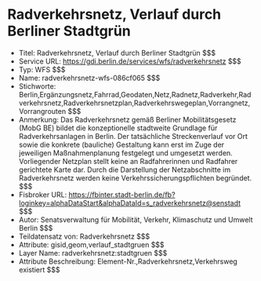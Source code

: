 # Radverkehrsnetz, Verlauf durch Berliner Stadtgrün
- Titel: Radverkehrsnetz, Verlauf durch Berliner Stadtgrün $$$
- Service URL: https://gdi.berlin.de/services/wfs/radverkehrsnetz $$$
- Typ: WFS $$$
- Name: radverkehrsnetz-wfs-086cf065 $$$
- Stichworte: Berlin,Ergänzungsnetz,Fahrrad,Geodaten,Netz,Radnetz,Radverkehr,Radverkehrsnetz,Radverkehrsnetzplan,Radverkehrswegeplan,Vorrangnetz,Vorrangrouten $$$
- Anmerkung: Das Radverkehrsnetz gemäß Berliner Mobilitätsgesetz (MobG BE) bildet die konzeptionelle stadtweite Grundlage für Radverkehrsanlagen in Berlin. Der tatsächliche Streckenverlauf vor Ort sowie die konkrete (bauliche) Gestaltung kann erst im Zuge der jeweiligen Maßnahmenplanung festgelegt und umgesetzt werden. Vorliegender Netzplan stellt keine an Radfahrerinnen und Radfahrer gerichtete Karte dar. Durch die Darstellung der Netzabschnitte im Radverkehrsnetz werden keine Verkehrssicherungspflichten begründet. $$$
- Fisbroker URL: https://fbinter.stadt-berlin.de/fb?loginkey=alphaDataStart&alphaDataId=s_radverkehrsnetz@senstadt $$$
- Autor: Senatsverwaltung für Mobilität, Verkehr, Klimaschutz und Umwelt Berlin $$$
- Teildatensatz von: Radverkehrsnetz $$$
- Attribute: gisid,geom,verlauf_stadtgruen $$$
- Layer Name: radverkehrsnetz:stadtgruen $$$
- Attribute Beschreibung: Element-Nr.,Radverkehrsnetz,Verkehrsweg existiert $$$
